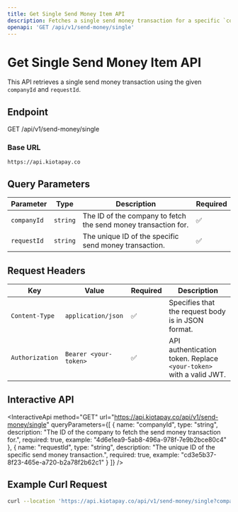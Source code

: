 ```yaml
---
title: Get Single Send Money Item API
description: Fetches a single send money transaction for a specific `companyId` and `requestId`.
openapi: 'GET /api/v1/send-money/single'
---
```


# Get Single Send Money Item API

This API retrieves a single send money transaction using the given `companyId` and `requestId`.

## Endpoint

GET /api/v1/send-money/single


### Base URL

`https://api.kiotapay.co`

## Query Parameters

| Parameter   | Type     | Description                         | Required |
|-------------|----------|-------------------------------------|----------|
| `companyId` | `string` | The ID of the company to fetch the send money transaction for. | ✅       |
| `requestId` | `string` | The unique ID of the specific send money transaction. | ✅       |

## **Request Headers**

| Key             | Value                  | Required | Description |
|----------------|------------------------|----------|-------------|
| `Content-Type` | `application/json`      | ✅       | Specifies that the request body is in JSON format. |
| `Authorization` | `Bearer <your-token>`  | ✅       | API authentication token. Replace `<your-token>` with a valid JWT. |


## Interactive API

<InteractiveApi
  method="GET"
  url="https://api.kiotapay.co/api/v1/send-money/single"
  queryParameters={[
    {
      name: "companyId",
      type: "string",
      description: "The ID of the company to fetch the send money transaction for.",
      required: true,
      example: "4d6e1ea9-5ab8-496a-978f-7e9b2bce80c4"
    },
    {
      name: "requestId",
      type: "string",
      description: "The unique ID of the specific send money transaction.",
      required: true,
      example: "cd3e5b37-8f23-465e-a720-b2a78f2b62c1"
    }
  ]}
/>

## Example Curl Request

```bash
curl --location 'https://api.kiotapay.co/api/v1/send-money/single?companyId=4d6e1ea9-5ab8-496a-978f-7e9b2bce80c4&requestId=cd3e5b37-8f23-465e-a720-b2a78f2b62c1'

